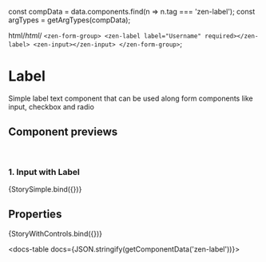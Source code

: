 
const compData = data.components.find(n => n.tag === 'zen-label');
const argTypes = getArgTypes(compData);

<Meta title="Forms/一Fragments/Label" component="zen-label" argTypes={argTypes} />


  html/*html*/ `
    <zen-form-group>
      <zen-label label="Username" required></zen-label>
      <zen-input></zen-input>
    </zen-form-group>
  `;

# Label

Simple label text component that can be used along form components like input, checkbox and radio

## Component previews

<br />

### 1. Input with Label

<Canvas>
  <Story name="StorySimple">{StorySimple.bind({})}</Story>
</Canvas>

## Properties

<Canvas>
  <Story
    name="default"
    args={{
      ...getDefaultArgs(argTypes),
    }}
  >
    {StoryWithControls.bind({})}
  </Story>
</Canvas>

<ArgsTable story="default" />

<docs-table docs={JSON.stringify(getComponentData('zen-label'))}></docs-table>
